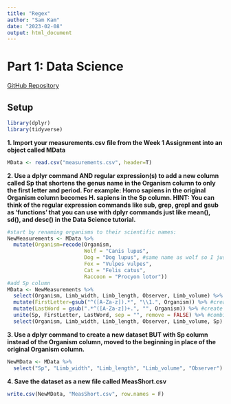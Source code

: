 ```yaml
---
title: "Regex"
author: "Sam Kam"
date: "2023-02-08"
output: html_document
---
```


# Part 1: Data Science

[GitHub Repository](https://github.com/samkam48/BIOL432_Assignment5)

## Setup
```r
library(dplyr)
library(tidyverse)
```


**1. Import your measurements.csv file from the Week 1 Assignment into an object called MData**
```r
MData <- read.csv("measurements.csv", header=T)
```


**2. Use a dplyr command AND regular expression(s) to add a new column called Sp that shortens the genus name in the Organism column to only the first letter and period. For example: Homo sapiens in the original Organism column becomes H. sapiens in the Sp column. HINT: You can think of the regular expression commands like sub, grep, grepl and gsub as 'functions' that you can use with dplyr commands just like mean(), sd(), and desc() in the Data Science tutorial.**
```r
#start by renaming organisms to their scientific names:
NewMeasurements <- MData %>% 
  mutate(Organism=recode(Organism,
                         Wolf = "Canis lupus",
                         Dog = "Dog lupus", #same name as wolf so I just did this instead
                         Fox = "Vulpes vulpes",
                         Cat = "Felis catus",
                         Raccoon = "Procyon lotor"))
#add Sp column
MData <- NewMeasurements %>% 
  select(Organism, Limb_width, Limb_length, Observer, Limb_volume) %>% 
  mutate(FirstLetter=gsub("^([A-Za-z]).*", "\\1.", Organism)) %>% #create new column to select first letter, add .
  mutate(LastWord = gsub(".*^([A-Za-z])+.", "", Organism)) %>% #create new column to select last word
  unite(Sp, FirstLetter, LastWord, sep = "", remove = FALSE) %>% #combine 2 columns into "Sp" column
  select(Organism, Limb_width, Limb_length, Observer, Limb_volume, Sp) #delete 2 test columns
```

**3. Use a dplyr command to create a new dataset BUT with Sp column instead of the Organism column, moved to the beginning in place of the original Organism column.**
```r
NewMData <- MData %>% 
  select("Sp", "Limb_width", "Limb_length", "Limb_volume", "Observer") #select columns in order of appearance
```

**4. Save the dataset as a new file called MeasShort.csv**
```r
write.csv(NewMData, "MeasShort.csv", row.names = F)
```

